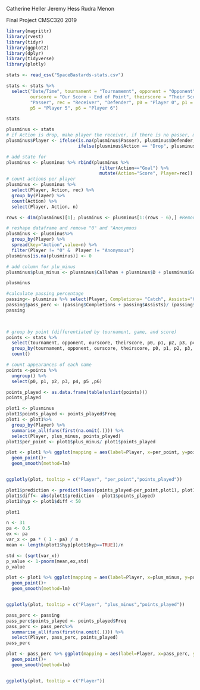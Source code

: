 Catherine Heller
Jeremy Hess
Rudra Menon

Final Project CMSC320 2019

```r
library(magrittr)
library(rvest)
library(tidyr)
library(ggplot2)
library(dplyr)
library(tidyverse)
library(plotly)
```



```r
stats <- read_csv("SpaceBastards-stats.csv")

stats <- stats %>%
  select("Date/Time", tournament = "Tournamemnt", opponent = "Opponent", time = "Point Elapsed Seconds", "Line", 
         ourscore = "Our Score - End of Point", theirscore = "Their Score - End of Point", "Event Type", "Action", 
         "Passer", rec = "Receiver", "Defender", p0 = "Player 0", p1 = "Player 1", p2 = "Player 2", p3 = "Player 3", p4 = "Player 4",
         p5 = "Player 5", p6 = "Player 6")

stats


```

```r
plusminus <- stats 
# if Action is drop, make player the receiver, if there is no passer, make it the defender
plusminus$Player <- ifelse(is.na(plusminus$Passer), plusminus$Defender,
                           ifelse(plusminus$Action == "Drop", plusminus$rec, plusminus$Passer))

# add state for 
plusminus <- plusminus %>% rbind(plusminus %>%
                                   filter(Action=="Goal") %>%
                                   mutate(Action="Score", Player=rec))
# count actions per player
plusminus <- plusminus %>%
  select(Player, Action, rec) %>%
  group_by(Player) %>%
  count(Action) %>%
  select(Player, Action, n)

rows <- dim(plusminus)[1]; plusminus <- plusminus[1:(rows - 6),] #Remove last 6 entries, not useful

# reshape dataframe and remove "0" and "Anonymous
plusminus <- plusminus%>% 
  group_by(Player) %>%
  spread(key="Action",value=n) %>% 
  filter(Player != "0" &  Player != "Anonymous")
plusminus[is.na(plusminus)] <- 0

# add column for plu_minus
plusminus$plus_minus <- plusminus$Callahan + plusminus$D + plusminus$Goal+ plusminus$Score - plusminus$Stall - plusminus$Throwaway - plusminus$Drop

plusminus
```
```r
#calculate passing percentage
passing<- plusminus %>% select(Player, Completions= "Catch", Assists="Goal", "Throwaway", "Stall")
passing$pass_perc <- (passing$Completions + passing$Assists)/ (passing$Completions + passing$Assists + passing$Throwaway + passing$Stall) * 100
passing

  
```

```r
# group by point (differentiated by tournament, game, and score)
points <- stats %>%
  select(tournament, opponent, ourscore, theirscore, p0, p1, p2, p3, p4, p5, p6) %>%
  group_by(tournament, opponent, ourscore, theirscore, p0, p1, p2, p3, p4, p5 ,p6) %>%
  count()

# count appearances of each name
points <-points %>% 
  ungroup() %>% 
  select(p0, p1, p2, p3, p4, p5 ,p6)

points_played <- as.data.frame(table(unlist(points)))
points_played

```

``` r
plot1 <- plusminus
plot1$points_played <- points_played$Freq
plot1 <- plot1%>%
  group_by(Player) %>%
  summarise_all(funs(first(na.omit(.)))) %>%
  select(Player, plus_minus, points_played)
plot1$per_point <- plot1$plus_minus/ plot1$points_played
```

``` r
plot <- plot1 %>% ggplot(mapping = aes(label=Player, x=per_point, y=points_played)) +
  geom_point()+ 
  geom_smooth(method=lm) 


ggplotly(plot, tooltip = c("Player", "per_point","points_played"))
```

```r
plot1$prediction <- predict(loess(points_played~per_point,plot1), plot1$per_point)
plot1$diff<- abs(plot1$prediction - plot1$points_played)
plot1$hyp <- plot1$diff < 50

plot1
```
```r
n <- 31
pa <- 0.5 
ex <- pa
var_x <- pa * ( 1 - pa) / n
mean <- length(plot1$hyp[plot1$hyp==TRUE])/n

std <- (sqrt(var_x))
p_value <- 1-pnorm(mean,ex,std)
p_value
```
``` r
plot <- plot1 %>% ggplot(mapping = aes(label=Player, x=plus_minus, y=points_played)) +
  geom_point()+ 
  geom_smooth(method=lm) 


ggplotly(plot, tooltip = c("Player", "plus_minus","points_played"))

```
``` r
pass_perc <- passing
pass_perc$points_played <- points_played$Freq
pass_perc <- pass_perc%>%
  summarise_all(funs(first(na.omit(.)))) %>%
  select(Player, pass_perc, points_played)
pass_perc

plot <- pass_perc %>% ggplot(mapping = aes(label=Player, x=pass_perc, y=points_played)) +
  geom_point()+ 
  geom_smooth(method=lm) 


ggplotly(plot, tooltip = c("Player"))

```
